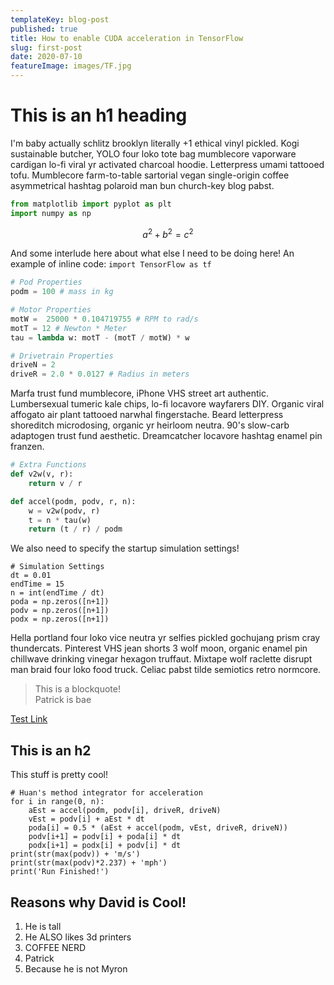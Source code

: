 ```yaml
---
templateKey: blog-post
published: true
title: How to enable CUDA acceleration in TensorFlow
slug: first-post
date: 2020-07-10
featureImage: images/TF.jpg
---
```


# This is an h1 heading

I'm baby actually schlitz brooklyn literally +1 ethical vinyl pickled. Kogi sustainable butcher, YOLO four loko tote bag mumblecore vaporware cardigan lo-fi viral yr activated charcoal hoodie. Letterpress umami tattooed tofu. Mumblecore farm-to-table sartorial vegan single-origin coffee asymmetrical hashtag polaroid man bun church-key blog pabst.

```python
from matplotlib import pyplot as plt
import numpy as np
```

$$
a^2 + b^2 = c^2
$$

And some interlude here about what else I need to be doing here! An example of inline code: `import TensorFlow as tf`

```python
# Pod Properties
podm = 100 # mass in kg

# Motor Properties
motW =  25000 * 0.104719755 # RPM to rad/s
motT = 12 # Newton * Meter
tau = lambda w: motT - (motT / motW) * w

# Drivetrain Properties
driveN = 2
driveR = 2.0 * 0.0127 # Radius in meters
```

Marfa trust fund mumblecore, iPhone VHS street art authentic.
Lumbersexual tumeric kale chips, lo-fi locavore wayfarers DIY.
Organic viral affogato air plant tattooed narwhal fingerstache. Beard letterpress shoreditch microdosing, organic yr heirloom neutra. 90's slow-carb adaptogen trust fund aesthetic. Dreamcatcher locavore hashtag enamel pin franzen.

```python
# Extra Functions
def v2w(v, r):
    return v / r

def accel(podm, podv, r, n):
    w = v2w(podv, r)
    t = n * tau(w)
    return (t / r) / podm
```

We also need to specify the startup simulation settings!

```python{4,5,6}
# Simulation Settings
dt = 0.01
endTime = 15
n = int(endTime / dt)
poda = np.zeros([n+1])
podv = np.zeros([n+1])
podx = np.zeros([n+1])
```

Hella portland four loko vice neutra yr selfies pickled gochujang prism cray thundercats. Pinterest VHS jean shorts 3 wolf moon, organic enamel pin chillwave drinking vinegar hexagon truffaut. Mixtape wolf raclette disrupt man braid four loko food truck. Celiac pabst tilde semiotics retro normcore.

> This is a blockquote!<br/>
> Patrick is bae

[Test Link](/projects/first-project/)

## This is an h2

This stuff is pretty cool!

```python{2-7}
# Huan's method integrator for acceleration
for i in range(0, n):
    aEst = accel(podm, podv[i], driveR, driveN)
    vEst = podv[i] + aEst * dt
    poda[i] = 0.5 * (aEst + accel(podm, vEst, driveR, driveN))
    podv[i+1] = podv[i] + poda[i] * dt
    podx[i+1] = podx[i] + podv[i] * dt
print(str(max(podv)) + 'm/s')
print(str(max(podv)*2.237) + 'mph')
print('Run Finished!')
```

## Reasons why David is Cool!

1. He is tall
2. He ALSO likes 3d printers
3. COFFEE NERD
4. Patrick
5. Because he is not Myron
